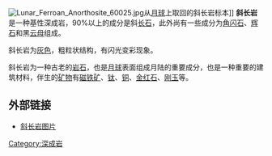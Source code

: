 [[File:Lunar_Ferroan_Anorthosite_60025.jpg|thumb]]从[[月球|月球]]上取回的斜长岩标本]]
'''斜长岩'''是一种基性深成岩，90%以上的成分是斜[[长石|长石]]，此外尚有一些成分为[[角闪石|角闪石]]、[[辉石|辉石]]和黑[[云母|云母]]组成。

斜长岩为[[灰色|灰色]]，粗粒状结构，有闪光变彩现象。

斜长岩为一种古老的[[岩石|岩石]]，也是[[月球|月球]]表面组成月陆的重要成分，也是一种重要的建筑材料，伴生的[[矿物|矿物]]有[[磁铁矿|磁铁矿]]、[[钛|钛]]、[[铜|铜]]、[[金红石|金红石]]、[[刚玉|刚玉]]等。


== 外部链接 ==
*[https://web.archive.org/web/20070827202828/http://digitalne.nju.edu.cn/museum/rock/igneous/lunar-1.htm 斜长岩图片]

{{Authority control}}
[[Category:深成岩|Category:深成岩]]